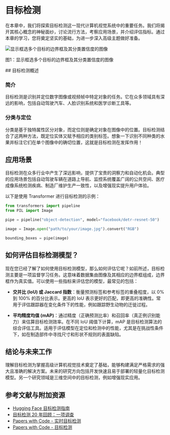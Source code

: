 # 目标检测

在本章中，我们将探索目标检测这一现代计算机视觉系统中的重要任务。我们将揭开其核心概念的神秘面纱，讨论流行方法，考察应用场景，并介绍评估指标。通过本章的学习，您将奠定坚实的基础，为进一步深入高级主题做好准备。

<div class="flex justify-center">
    <img src="https://huggingface.co/datasets/hf-vision/course-assets/resolve/main/Object_Detection.png" alt="显示框选多个目标的边界框及其分类置信度的图像">
<p>图1：显示框选多个目标的边界框及其分类置信度的图像</p>
</div>
## 目标检测概述

### 简介

目标检测是识别并定位数字图像或视频帧中特定对象的任务。它在众多领域具有深远的影响，包括自动驾驶汽车、人脸识别系统和医学诊断工具等。

### 分类与定位

分类是基于独特属性区分对象，而定位则是确定对象在图像中的位置。目标检测结合了这两种方法，既定位实体又赋予相应的类别标签。想象一下识别不同种类的水果并标注它们在单个图像中的确切位置，这就是目标检测在发挥作用！

## 应用场景

目标检测在众多行业中产生了深远影响，提供了宝贵的洞察力和自动化机会。典型的应用场景包括自动驾驶车辆在道路上导航、监控系统覆盖广阔的公共空间、医疗成像系统检测疾病、制造厂维护生产一致性，以及增强现实提升用户体验。

以下是使用 Transformer 进行目标检测的示例：
```python
from transformers import pipeline
from PIL import Image

pipe = pipeline("object-detection", model="facebook/detr-resnet-50")

image = Image.open("path/to/your/image.jpg").convert("RGB")

bounding_boxes = pipe(image)
```

## 如何评估目标检测模型？
现在您已经了解了如何使用目标检测模型，那么如何评估它呢？如前所述，目标检测主要是一项监督学习任务。这意味着数据集由图像及其相应的边界框组成，边界框作为真实值。可以使用一些指标来评估您的模型，最常见的包括：

- **交并比 (IoU) 或 Jaccard 指数**：衡量预测标签和参考标签的重叠程度，以 0% 到 100% 的百分比表示。更高的 IoU 表示更好的匹配，即更高的准确性。常用于评估跟踪器在变化条件下的性能，例如跟踪野生动物的迁徙过程。

- **平均精度均值 (mAP)**：通过精度（正确预测比率）和召回率（真正例识别能力）来估算目标检测效率。在不同 IoU 阈值下计算，mAP 是目标检测算法的综合评估工具。适用于评估模型在定位和检测中的性能，尤其是在挑战性条件下，如在制造部件中寻找尺寸和形状不规则的表面缺陷。

## 结论与未来工作

理解目标检测为掌握高级计算机视觉技术奠定了基础，能够构建满足严格需求的强大且准确的解决方案。未来的研究方向包括开发快速且易于部署的轻量化目标检测模型。另一个研究领域是三维空间中的目标检测，例如增强现实应用。

## 参考文献与附加资源

- [Hugging Face 目标检测指南](https://huggingface.co/docs/transformers/tasks/object_detection)
- [目标检测 20 年回顾：一项调查](https://arxiv.org/abs/1905.05055)
- [Papers with Code - 实时目标检测](https://paperswithcode.com/task/real-time-object-detection)
- [Papers with Code - 目标检测](https://paperswithcode.com/task/object-detection)